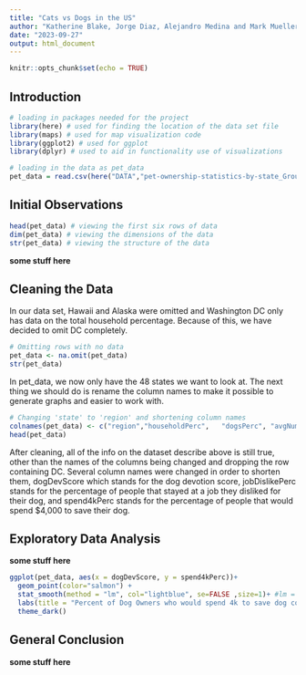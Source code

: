 ```yaml
---
title: "Cats vs Dogs in the US"
author: "Katherine Blake, Jorge Diaz, Alejandro Medina and Mark Mueller"
date: "2023-09-27"
output: html_document
---
```


```r
knitr::opts_chunk$set(echo = TRUE)
```

## Introduction
```r
# loading in packages needed for the project
library(here) # used for finding the location of the data set file
library(maps) # used for map visualization code
library(ggplot2) # used for ggplot
library(dplyr) # used to aid in functionality use of visualizations

# loading in the data as pet_data
pet_data = read.csv(here("DATA","pet-ownership-statistics-by-state_Group2.csv"))

```

## Initial Observations

```r
head(pet_data) # viewing the first six rows of data
dim(pet_data) # viewing the dimensions of the data
str(pet_data) # viewing the structure of the data
```
<b>some stuff here</b>

## Cleaning the Data
In our data set, Hawaii and Alaska were omitted and Washington DC only has data on the total household percentage. Because of this, we have decided to omit DC completely.
```r
# Omitting rows with no data
pet_data <- na.omit(pet_data)
str(pet_data)
```
In pet_data, we now only have the 48 states we want to look at. The next thing we should do is rename the column names to make it possible to generate graphs and easier to work with. 
```r
# Changing 'state' to 'region' and shortening column names
colnames(pet_data) <- c("region","householdPerc",	"dogsPerc",	"avgNumDogs",	"catsPerc",	"avgNumCats",	"dogDevScore",	"jobDislikePerc",	"spend4kPerc")
head(pet_data)
```
After cleaning, all of the info on the dataset describe above is still true, other than the names of the columns being changed and dropping the row containing DC. Several column names were changed in order to shorten them, dogDevScore which stands for the dog devotion score, jobDislikePerc stands for the percentage of people that stayed at a job they disliked for their dog, and spend4kPerc stands for the percentage of people that would spend $4,000 to save their dog. 


## Exploratory Data Analysis
<b>some stuff here</b>
```r
ggplot(pet_data, aes(x = dogDevScore, y = spend4kPerc))+
  geom_point(color="salmon") +
  stat_smooth(method = "lm", col="lightblue", se=FALSE ,size=1)+ #lm = linear regression
  labs(title = "Percent of Dog Owners who would spend 4k to save dog compared to Dog Devotion Score", x = "Dog Devotion Score", y = "% Dog Owner Willing to Spend 4k") +
  theme_dark()

```

## General Conclusion
<b>some stuff here</b>